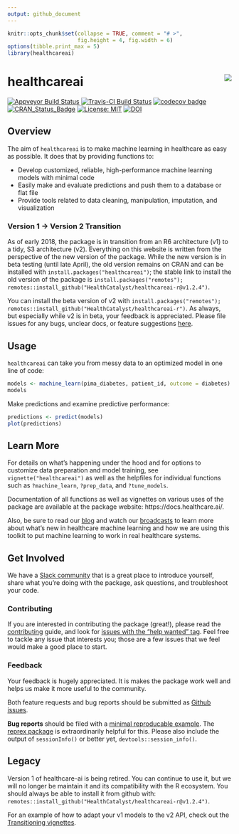 ```yaml
---
output: github_document
---
```


<!-- README.md is generated from README.Rmd. Please edit the .Rmd and knit it to generate the .md. -->

```r
knitr::opts_chunk$set(collapse = TRUE, comment = "# >",
                      fig.height = 4, fig.width = 6)
options(tibble.print_max = 5)
library(healthcareai)
```

# healthcareai <img src="man/figures/logo.png" align="right" />

[![Appveyor Build Status](https://ci.appveyor.com/api/projects/status/0xrpe233o9a16l4l/branch/master?svg=true)](https://ci.appveyor.com/project/CatalystAdmin/healthcareai-r/) 
[![Travis-CI Build Status](https://travis-ci.org/HealthCatalyst/healthcareai-r.svg?branch=master)](https://travis-ci.org/HealthCatalyst/healthcareai-r) 
[![codecov badge](https://codecov.io/gh/HealthCatalyst/healthcareai-r/branch/master/graph/badge.svg)](https://codecov.io/gh/HealthCatalyst/healthcareai-r) 
[![CRAN_Status_Badge](https://www.r-pkg.org/badges/version-last-release/healthcareai)](https://cran.r-project.org/package=healthcareai)
[![License: MIT](https://img.shields.io/badge/License-MIT-blue.svg)](https://github.com/HealthCatalystSLC/healthcareai-r/blob/master/LICENSE)
[![DOI](https://zenodo.org/badge/DOI/10.5281/zenodo.999334.svg)](https://doi.org/10.5281/zenodo.999334)

## Overview

The aim of `healthcareai` is to make machine learning in healthcare as easy as possible. It does that by providing functions to:

- Develop customized, reliable, high-performance machine learning models with minimal code
- Easily make and evaluate predictions and push them to a database or flat file
- Provide tools related to data cleaning, manipulation, imputation, and visualization

### Version 1 -> Version 2 Transition

As of early 2018, the package is in transition from an R6 architecture (v1) to a tidy, S3 architecture (v2). Everything on this website is written from the perspective of the new version of the package. While the new version is in beta testing (until late April), the old version remains on CRAN and can be installed with `install.packages("healthcareai")`; the stable link to install the old version of the package is `install.packages("remotes"); remotes::install_github("HealthCatalyst/healthcareai-r@v1.2.4")`.

You can install the beta version of v2 with `install.packages("remotes"); remotes::install_github("HealthCatalyst/healthcareai-r")`. As always, but especially while v2 is in beta, your feedback is appreciated. Please file issues for any bugs, unclear docs, or feature suggestions [here](https://github.com/HealthCatalyst/healthcareai-r/issues).

## Usage

`healthcareai` can take you from messy data to an optimized model in one line of code:

```r
models <- machine_learn(pima_diabetes, patient_id, outcome = diabetes)
models
```

Make predictions and examine predictive performance:

```r
predictions <- predict(models)
plot(predictions)
```

## Learn More

For details on what's happening under the hood and for options to customize data preparation and model training, see `vignette("healthcareai")` as well as the helpfiles for individual functions such as `?machine_learn`, `?prep_data`, and `?tune_models`. 

Documentation of all functions as well as vignettes on various uses of the package are available at the package website: https://docs.healthcare.ai/.

Also, be sure to read our [blog](http://healthcare.ai/blog/) and watch our [broadcasts](https://www.youtube.com/channel/UCGZUobs_x712KbcL6RSzfnQ) to learn more about what's new in healthcare machine learning and how we are using this toolkit to put machine learning to work in real healthcare systems.

## Get Involved

We have a [Slack community](https://healthcare-ai.slack.com/) that is a great place to introduce yourself, share what you're doing with the package, ask questions, and troubleshoot your code.

### Contributing

If you are interested in contributing the package (great!), please read the [contributing](https://github.com/HealthCatalyst/healthcareai-r/blob/master/CONTRIBUTING.md) guide, and look for [issues with the "help wanted" tag](https://github.com/HealthCatalyst/healthcareai-r/labels/help%20wanted). Feel free to tackle any issue that interests you; those are a few issues that we feel would make a good place to start.

### Feedback

Your feedback is hugely appreciated. It is makes the package work well and helps us make it more useful to the community.

Both feature requests and bug reports should be submitted as [Github issues](https://github.com/HealthCatalyst/healthcareai-r/issues). 

**Bug reports** should be filed with a [minimal reproducable example](https://gist.github.com/hadley/270442). The [reprex package](https://github.com/tidyverse/reprex) is extraordinarily helpful for this. Please also include the output of `sessionInfo()` or better yet, `devtools::session_info()`.

## Legacy

Version 1 of healthcare-ai is being retired. You can continue to use it, but we will no longer be maintain it and its compatibility with the R ecosystem. You should always be able to install it from github with: `remotes::install_github("HealthCatalyst/healthcareai-r@v1.2.4")`.

For an example of how to adapt your v1 models to the v2 API, check out the [Transitioning vignettes](https://docs.healthcare.ai/articles/).

